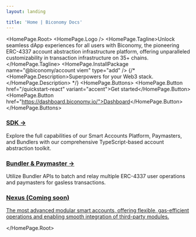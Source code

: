 ```yaml
---
layout: landing

title: 'Home | Biconomy Docs'
---
```



<HomePage.Root>
  <HomePage.Logo />
  <HomePage.Tagline>Unlock seamless dApp experiences for all users with Biconomy, the pioneering ERC-4337 account abstraction infrastructure platform, offering unparalleled customizability in transaction infrastructure on 35+ chains.</HomePage.Tagline>
  <HomePage.InstallPackage name="@biconomy/account viem" type="add" />
  {/* <HomePage.Description>Superpowers for your Web3 stack.</HomePage.Description> */}
  <HomePage.Buttons>
    <HomePage.Button href="/quickstart-react" variant="accent">Get started</HomePage.Button>
    <HomePage.Button href="https://dashboard.biconomy.io/">Dashboard</HomePage.Button>
  </HomePage.Buttons>

<div className="mx-0 mt-4 md:mx-4 xl:-mx-12 2xl:-mx-24">
<div className="mx-0 mt-4 md:mx-4 xl:-mx-12 2xl:-mx-24">
    <div className="grid grid-cols-1 md:grid-cols-3 gap-8">
        <div className="p-6 border border-gray-200 rounded-lg hover:shadow-lg transition-shadow duration-300">
            <h3 className="text-[#ff4e17] font-bold text-xl mb-2">
                <a href="/quickstart-react" className="no-underline hover:text-[#ff2600]">
                    SDK →
                </a>
            </h3>
            Explore the full capabilities of our Smart Accounts Platform, Paymasters, and Bundlers with our comprehensive TypeScript-based account abstraction toolkit.
        </div>
        <div className="p-6 border border-gray-200 rounded-lg hover:shadow-lg transition-shadow duration-300">
            <h3 className="text-orange-600 font-bold text-xl mb-2">
                <a href="/bundler" className="no-underline hover:text-orange-800">
                    Bundler & Paymaster →
                </a>
            </h3>
            Utilize Bundler APIs to batch and relay multiple ERC-4337 user operations and paymasters for gasless transactions.
        </div>
        <div className="p-6 border border-gray-200 rounded-lg hover:shadow-lg transition-shadow duration-300">
            <h3 className="text-orange-600 font-bold text-xl mb-2">
                <a href="https://www.biconomy.io/post/nexus-modular-smart-account" className="no-underline hover:text-orange-800">
                    Nexus (Coming soon)
                </a>
            </h3>
            <a  href="https://www.biconomy.io/post/nexus-modular-smart-account" >
                The most advanced modular smart accounts, offering flexible, gas-efficient operations and enabling smooth integration of third-party modules. 
            </a>
        </div>
    </div>
</div>

</div>


</HomePage.Root>

